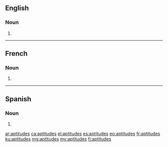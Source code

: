 ==English==

===Noun===
{{head|en|noun plural form}}

# {{plural of|aptitude|lang=en}}

----

==French==

===Noun===
{{head|fr|noun plural form|g=f}}

# {{plural of|aptitude|lang=fr}}

----

==Spanish==

===Noun===
{{head|es|noun plural form}}

# {{plural of|aptitud|lang=es}}

[[ar:aptitudes]]
[[ca:aptitudes]]
[[el:aptitudes]]
[[es:aptitudes]]
[[eo:aptitudes]]
[[fr:aptitudes]]
[[ku:aptitudes]]
[[mg:aptitudes]]
[[my:aptitudes]]
[[fi:aptitudes]]